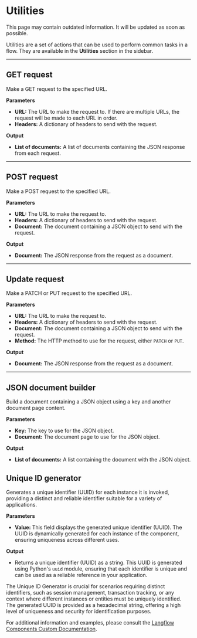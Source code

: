 
# Utilities

<Admonition type="warning" title="warning">
This page may contain outdated information. It will be updated as soon as possible.
</Admonition>

Utilities are a set of actions that can be used to perform common tasks in a flow. They are available in the **Utilities** section in the sidebar.

---

## GET request

Make a GET request to the specified URL.

**Parameters**

- **URL:** The URL to make the request to. If there are multiple URLs, the request will be made to each URL in order.
- **Headers:** A dictionary of headers to send with the request.

**Output**

- **List of documents:** A list of documents containing the JSON response from each request.

---

## POST request

Make a POST request to the specified URL.

**Parameters**

- **URL:** The URL to make the request to.
- **Headers:** A dictionary of headers to send with the request.
- **Document:** The document containing a JSON object to send with the request.

**Output**

- **Document:** The JSON response from the request as a document.

---

## Update request

Make a PATCH or PUT request to the specified URL.

**Parameters**

- **URL:** The URL to make the request to.
- **Headers:** A dictionary of headers to send with the request.
- **Document:** The document containing a JSON object to send with the request.
- **Method:** The HTTP method to use for the request, either `PATCH` or `PUT`.

**Output**

- **Document:** The JSON response from the request as a document.

---

## JSON document builder

Build a document containing a JSON object using a key and another document page content.

**Parameters**

- **Key:** The key to use for the JSON object.
- **Document:** The document page to use for the JSON object.

**Output**

- **List of documents:** A list containing the document with the JSON object.

## Unique ID generator

Generates a unique identifier (UUID) for each instance it is invoked, providing a distinct and reliable identifier suitable for a variety of applications.

**Parameters**

- **Value:** This field displays the generated unique identifier (UUID). The UUID is dynamically generated for each instance of the component, ensuring uniqueness across different uses.

**Output**

- Returns a unique identifier (UUID) as a string. This UUID is generated using Python's `uuid` module, ensuring that each identifier is unique and can be used as a reliable reference in your application.

<Admonition type="note" title="Note">
  The Unique ID Generator is crucial for scenarios requiring distinct
  identifiers, such as session management, transaction tracking, or any context
  where different instances or entities must be uniquely identified. The
  generated UUID is provided as a hexadecimal string, offering a high level of
  uniqueness and security for identification purposes.
</Admonition>

For additional information and examples, please consult the [Langflow Components Custom Documentation](http://docs.langflow.org/components/custom).
